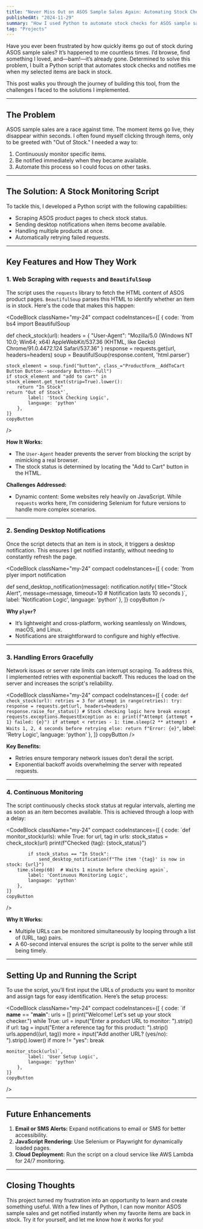 ```yaml
---
title: "Never Miss Out on ASOS Sample Sales Again: Automating Stock Checks"
publishedAt: "2024-11-29"
summary: "How I used Python to automate stock checks for ASOS sample sales, ensuring I never miss out on my favorite deals again."
tag: "Projects"
---
```


Have you ever been frustrated by how quickly items go out of stock during ASOS sample sales? It’s happened to me countless times. I’d browse, find something I loved, and—bam!—it’s already gone. Determined to solve this problem, I built a Python script that automates stock checks and notifies me when my selected items are back in stock.

This post walks you through the journey of building this tool, from the challenges I faced to the solutions I implemented.

---

## The Problem

ASOS sample sales are a race against time. The moment items go live, they disappear within seconds. I often found myself clicking through items, only to be greeted with "Out of Stock." I needed a way to:
1. Continuously monitor specific items.
2. Be notified immediately when they became available.
3. Automate this process so I could focus on other tasks.

---

## The Solution: A Stock Monitoring Script

To tackle this, I developed a Python script with the following capabilities:
- Scraping ASOS product pages to check stock status.
- Sending desktop notifications when items become available.
- Handling multiple products at once.
- Automatically retrying failed requests.

---

## Key Features and How They Work

### **1. Web Scraping with `requests` and `BeautifulSoup`**

The script uses the `requests` library to fetch the HTML content of ASOS product pages. `BeautifulSoup` parses this HTML to identify whether an item is in stock. Here's the code that makes this happen:

<CodeBlock className="my-24"
    compact
    codeInstances={[
        {
            code: `from bs4 import BeautifulSoup

def check_stock(url):
    headers = {
        "User-Agent": "Mozilla/5.0 (Windows NT 10.0; Win64; x64) AppleWebKit/537.36 (KHTML, like Gecko) Chrome/91.0.4472.124 Safari/537.36"
    }
    response = requests.get(url, headers=headers)
    soup = BeautifulSoup(response.content, 'html.parser')

    stock_element = soup.find("button", class_="ProductForm__AddToCart Button Button--secondary Button--full")
    if stock_element and "add to cart" in stock_element.get_text(strip=True).lower():
        return "In Stock"
    return "Out of Stock"`,
            label: 'Stock Checking Logic',
            language: 'python'
        },
    ]}
    copyButton
/>

**How It Works:**
- The `User-Agent` header prevents the server from blocking the script by mimicking a real browser.
- The stock status is determined by locating the "Add to Cart" button in the HTML.

**Challenges Addressed:**
- Dynamic content: Some websites rely heavily on JavaScript. While `requests` works here, I’m considering Selenium for future versions to handle more complex scenarios.

---

### **2. Sending Desktop Notifications**

Once the script detects that an item is in stock, it triggers a desktop notification. This ensures I get notified instantly, without needing to constantly refresh the page.

<CodeBlock className="my-24"
    compact
    codeInstances={[
        {
            code: `from plyer import notification

def send_desktop_notification(message):
    notification.notify(
        title="Stock Alert",
        message=message,
        timeout=10  # Notification lasts 10 seconds
    )`,
            label: 'Notification Logic',
            language: 'python'
        },
    ]}
    copyButton
/>

**Why `plyer`?**
- It’s lightweight and cross-platform, working seamlessly on Windows, macOS, and Linux.
- Notifications are straightforward to configure and highly effective.

---

### **3. Handling Errors Gracefully**

Network issues or server rate limits can interrupt scraping. To address this, I implemented retries with exponential backoff. This reduces the load on the server and increases the script's reliability.

<CodeBlock className="my-24"
    compact
    codeInstances={[
        {
            code: `def check_stock(url):
    retries = 3
    for attempt in range(retries):
        try:
            response = requests.get(url, headers=headers)
            response.raise_for_status()
            # Stock checking logic here
            break
        except requests.exceptions.RequestException as e:
            print(f"Attempt {attempt + 1} failed: {e}")
            if attempt < retries - 1:
                time.sleep(2 ** attempt)  # Waits 1, 2, 4 seconds before retrying
            else:
                return f"Error: {e}"`,
            label: 'Retry Logic',
            language: 'python'
        },
    ]}
    copyButton
/>

**Key Benefits:**
- Retries ensure temporary network issues don’t derail the script.
- Exponential backoff avoids overwhelming the server with repeated requests.

---

### **4. Continuous Monitoring**

The script continuously checks stock status at regular intervals, alerting me as soon as an item becomes available. This is achieved through a loop with a delay:

<CodeBlock className="my-24"
    compact
    codeInstances={[
        {
            code: `def monitor_stock(urls):
    while True:
        for url, tag in urls:
            stock_status = check_stock(url)
            print(f"Checked {tag}: {stock_status}")

            if stock_status == "In Stock":
                send_desktop_notification(f"The item '{tag}' is now in stock: {url}")
        time.sleep(60)  # Waits 1 minute before checking again`,
            label: 'Continuous Monitoring Logic',
            language: 'python'
        },
    ]}
    copyButton
/>

**Why It Works:**
- Multiple URLs can be monitored simultaneously by looping through a list of (URL, tag) pairs.
- A 60-second interval ensures the script is polite to the server while still being timely.

---

## Setting Up and Running the Script

To use the script, you’ll first input the URLs of products you want to monitor and assign tags for easy identification. Here’s the setup process:

<CodeBlock className="my-24"
    compact
    codeInstances={[
        {
            code: `if __name__ == "__main__":
    urls = []
    print("Welcome! Let's set up your stock checker.")
    while True:
        url = input("Enter a product URL to monitor: ").strip()
        if url:
            tag = input("Enter a reference tag for this product: ").strip()
            urls.append((url, tag))
        more = input("Add another URL? (yes/no): ").strip().lower()
        if more != "yes":
            break

    monitor_stock(urls)`,
            label: 'User Setup Logic',
            language: 'python'
        },
    ]}
    copyButton
/>

---

## Future Enhancements

1. **Email or SMS Alerts:** Expand notifications to email or SMS for better accessibility.
2. **JavaScript Rendering:** Use Selenium or Playwright for dynamically loaded pages.
3. **Cloud Deployment:** Run the script on a cloud service like AWS Lambda for 24/7 monitoring.

---

## Closing Thoughts

This project turned my frustration into an opportunity to learn and create something useful. With a few lines of Python, I can now monitor ASOS sample sales and get notified instantly when my favorite items are back in stock. Try it for yourself, and let me know how it works for you!

